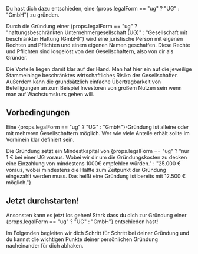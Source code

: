 
Du hast dich dazu entschieden, eine {props.legalForm == "ug" ? "UG" : "GmbH"} zu gründen.

Durch die Gründung einer {props.legalForm == "ug" ? "haftungsbeschränkten Unternehmergesellschaft (UG)" : "Gesellschaft mit beschränkter Haftung (GmbH)"} wird eine juristische Person mit eigenen Rechten und Pflichten und einem eigenen Namen geschaffen. Diese Rechte und Pflichten sind losgelöst von den Gesellschaftern, also von dir als Gründer.

Die Vorteile liegen damit klar auf der Hand. Man hat hier ein auf die jeweilige Stammeinlage beschränktes wirtschaftliches Risiko der Gesellschafter. Außerdem kann die grundsätzlich einfache Übertragbarkeit von Beteiligungen an zum Beispiel Investoren von großem Nutzen sein wenn man auf Wachstumskurs gehen will.

## Vorbedingungen

Eine {props.legalForm == "ug" ? "UG" : "GmbH"}-Gründung ist alleine oder mit mehreren Gesellschaftern möglich. Wer wie viele Anteile erhält sollte im Vorhinein klar definiert sein.

Die Gründung setzt ein Mindestkapital von {props.legalForm == "ug" ? "nur 1 € bei einer UG voraus. Wobei wir dir um die Gründungskosten zu decken eine Einzahlung von mindestens 1000€ empfehlen würden." : "25.000 € voraus, wobei mindestens die Hälfte zum Zeitpunkt der Gründung eingezahlt werden muss. Das heißt eine Gründung ist bereits mit 12.500 € möglich."}

## Jetzt durchstarten!

Ansonsten kann es jetzt los gehen! Stark dass du dich zur Gründung einer {props.legalForm == "ug" ? "UG" : "GmbH"} entschieden hast!

Im Folgenden begleiten wir dich Schritt für Schritt bei deiner Gründung und du kannst die wichtigen Punkte deiner persönlichen Gründung nacheinander für dich abhaken.
